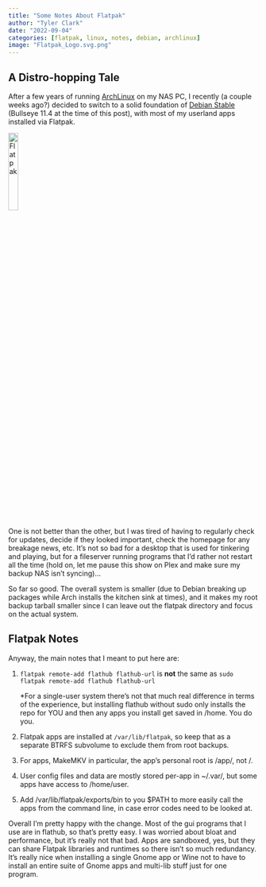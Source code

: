 ```yaml
---
title: "Some Notes About Flatpak"
author: "Tyler Clark"
date: "2022-09-04"
categories: [flatpak, linux, notes, debian, archlinux]
image: "Flatpak_Logo.svg.png"
---
```


## A Distro-hopping Tale

After a few years of running <a href="https://archlinux.org/">ArchLinux</a>
  on my NAS PC, I recently (a couple weeks ago?) decided to switch to a
  solid foundation of 
  <a href="https://www.debian.org/releases/stable/">Debian Stable</a>
  (Bullseye 11.4 at the time of this post), 
  with most of my userland apps installed via Flatpak.
  
[![Flatpak](Flatpak_Logo.svg.png){width=20%}](https://flatpak.org/ "Flatpak")
  
  
One is not better than the other, but I was tired of having to regularly
  check for updates, decide if they looked important, check the homepage
  for any breakage news, etc. It's not so bad for a desktop that is used
  for tinkering and playing, but for a fileserver running programs that
  I'd rather not restart all the time (hold on, let me pause this show
  on Plex and make sure my backup NAS isn't syncing)...
  
So far so good. The overall system is smaller (due to Debian breaking
  up packages while Arch installs the kitchen sink at times), and it 
  makes my root backup tarball smaller since I can leave out the 
  flatpak directory and focus on the actual system.

## Flatpak Notes
Anyway, the main notes that I meant to put here are: 

1. `flatpak remote-add flathub flathub-url` is **not** the same as `sudo flatpak remote-add flathub flathub-url`

    *For a single-user system there's not that much real difference in terms
    of the experience, but installing flathub without sudo only installs
    the repo for YOU and then any apps you install get saved in /home. 
    You do you.
  
2. Flatpak apps are installed at `/var/lib/flatpak`, so keep that as
  a separate BTRFS subvolume to exclude them from root backups. 
  
3. For apps, MakeMKV in particular, the app's personal root is /app/, not /.

4. User config files and data are mostly stored per-app in ~/.var/, 
  but some apps have access to /home/user.
  
5. Add /var/lib/flatpak/exports/bin to you $PATH to more easily call the
  apps from the command line, in case error codes need to be looked at.
  
Overall I'm pretty happy with the change. Most of the gui programs that
  I use are in flathub, so that's pretty easy. I was worried about bloat
  and performance, but it's really not that bad. Apps are sandboxed, yes,
  but they can share Flatpak libraries and runtimes so there isn't so much
  redundancy. It's really nice when installing a single Gnome app or Wine
  not to have to install an entire suite of Gnome apps and multi-lib
  stuff just for one program. 
